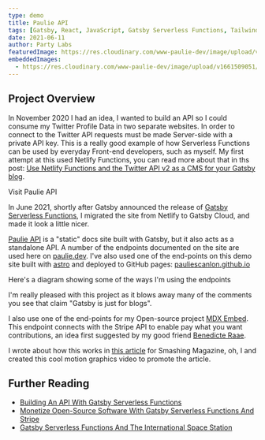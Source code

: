 ```yaml
---
type: demo
title: Paulie API
tags: [Gatsby, React, JavaScript, Gatsby Serverless Functions, Tailwind]
date: 2021-06-11
author: Party Labs
featuredImage: https://res.cloudinary.com/www-paulie-dev/image/upload/v1661509051/paulie.dev/2021/06/paulie-api-og-image_ajwpg2.jpg
embeddedImages:
  - https://res.cloudinary.com/www-paulie-dev/image/upload/v1661509051/paulie.dev/2021/06/api-overview-diagram_pkv99p.jpg
---
```


## Project Overview

In November 2020 I had an idea, I wanted to build an API so I could consume my Twitter Profile Data in two separate
websites. In order to connect to the Twitter API requests must be made Server-side with a private API key. This is a
really good example of how Serverless Functions can be used by everyday Front-end developers, such as myself. My first
attempt at this used Netlify Functions, you can read more about that in ths post:
[Use Netlify Functions and the Twitter API v2 as a CMS for your Gatsby blog](posts/2020/11/gatsby-netlify-twitter/).

<MarkdownCtaLink href="https://paulieapi.gatsbyjs.io/">Visit Paulie API</MarkdownCtaLink>

In June 2021, shortly after Gatsby announced the release of
[Gatsby Serverless Functions](https://www.gatsbyjs.com/products/cloud/functions), I migrated the site from Netlify to
Gatsby Cloud, and made it look a little nicer.

[Paulie API](https://paulieapi.gatsbyjs.io/) is a "static" docs site built with Gatsby, but it also acts as a standalone
API. A number of the endpoints documented on the site are used here on [paulie.dev](https://paulie.dev/). I've also used
one of the end-points on this demo site built with [astro](https://astro.build/) and deployed to GitHub pages:
[pauliescanlon.github.io](https://pauliescanlon.github.io/)

Here's a diagram showing some of the ways I'm using the endpoints

<GatsbyImage alt="Paulie API usage diagram" image={props.embedded.image1} />

I'm really pleased with this project as it blows away many of the comments you see that claim "Gatsby is just for
blogs".

I also use one of the end-points for my Open-source project [MDX Embed](http://mdx-embed.com/). This endpoint connects
with the Stripe API to enable pay what you want contributions, an idea first suggested by my good friend
[Benedicte Raae](https://twitter.com/raae).

I wrote about how this works in
[this article](https://www.smashingmagazine.com/2021/09/monetize-open-source-software-gatsby-functions-stripe/) for
Smashing Magazine, oh, I and created this cool motion graphics video to promote the article.

<Tweet tweetLink="smashingmag/status/1438829819551170560" />

## Further Reading

- [Building An API With Gatsby Serverless Functions](https://www.smashingmagazine.com/2021/10/building-api-gatsby-functions/)
- [Monetize Open-Source Software With Gatsby Serverless Functions And Stripe](https://www.smashingmagazine.com/2021/09/monetize-open-source-software-gatsby-functions-stripe/)
- [Gatsby Serverless Functions And The International Space Station](https://www.smashingmagazine.com/2021/07/gatsby-serverless-functions-international-space-station/)
